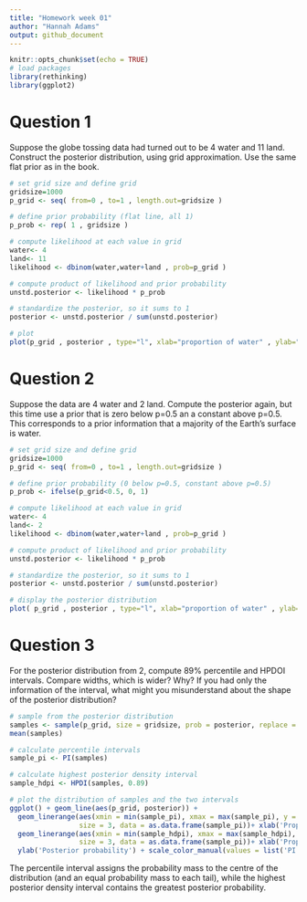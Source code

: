 ```yaml
---
title: "Homework week 01"
author: "Hannah Adams"
output: github_document
---
```


```r
knitr::opts_chunk$set(echo = TRUE)
# load packages
library(rethinking)
library(ggplot2)
```

# Question 1

Suppose the globe tossing data had turned out to be 4 water and 11 land. Construct the posterior distribution, using grid approximation. Use the same flat prior as in the book.

```r

# set grid size and define grid
gridsize=1000
p_grid <- seq( from=0 , to=1 , length.out=gridsize )

# define prior probability (flat line, all 1)
p_prob <- rep( 1 , gridsize )

# compute likelihood at each value in grid
water<- 4
land<- 11
likelihood <- dbinom(water,water+land , prob=p_grid )

# compute product of likelihood and prior probability
unstd.posterior <- likelihood * p_prob

# standardize the posterior, so it sums to 1
posterior <- unstd.posterior / sum(unstd.posterior)

# plot
plot(p_grid , posterior , type="l", xlab="proportion of water" , ylab="posterior probability")
```

# Question 2
Suppose the data are 4 water and 2 land. Compute the posterior again, but this time use a prior that is zero below p=0.5 an a constant above p=0.5. This corresponds to a prior information that a majority of the Earth's surface is water.

```r

# set grid size and define grid
gridsize=1000
p_grid <- seq( from=0 , to=1 , length.out=gridsize )

# define prior probability (0 below p=0.5, constant above p=0.5)
p_prob <- ifelse(p_grid<0.5, 0, 1)

# compute likelihood at each value in grid
water<- 4
land<- 2
likelihood <- dbinom(water,water+land , prob=p_grid )

# compute product of likelihood and prior probability
unstd.posterior <- likelihood * p_prob

# standardize the posterior, so it sums to 1
posterior <- unstd.posterior / sum(unstd.posterior)

# display the posterior distribution
plot( p_grid , posterior , type="l", xlab="proportion of water" , ylab="posterior probability" )
```

# Question 3
For the posterior distribution from 2, compute 89% percentile and HPDOI intervals. Compare widths, which is wider? Why? If you had only the information of the interval, what might you misunderstand about the shape of the posterior distribution?


```r
# sample from the posterior distribution
samples <- sample(p_grid, size = gridsize, prob = posterior, replace = TRUE)
mean(samples)

# calculate percentile intervals
sample_pi <- PI(samples)

# calculate highest posterior density interval
sample_hdpi <- HPDI(samples, 0.89)

# plot the distribution of samples and the two intervals
ggplot() + geom_line(aes(p_grid, posterior)) +
  geom_linerange(aes(xmin = min(sample_pi), xmax = max(sample_pi), y = 0.0033, color = 'PI'), 
                 size = 3, data = as.data.frame(sample_pi))+ xlab('Proportion water') +
  geom_linerange(aes(xmin = min(sample_hdpi), xmax = max(sample_hdpi), y = 0.0036, color = 'HDPI'), 
                 size = 3, data = as.data.frame(sample_pi))+ xlab('Proportion water') +
  ylab('Posterior probability') + scale_color_manual(values = list('PI' = 'turquoise3', 'HDPI' = 'goldenrod3'), name = 'Interval')

```

The percentile interval assigns the probability mass to the centre of the distribution (and an equal probability mass to each tail), while the highest posterior density interval contains the greatest posterior probability. 
